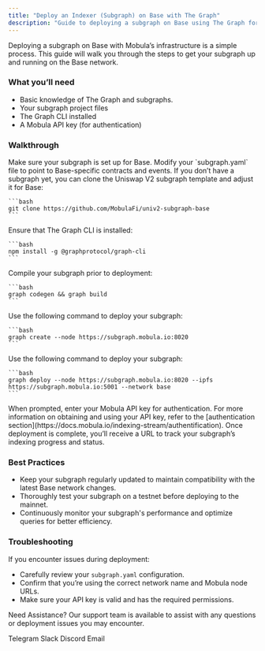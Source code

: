 ```yaml
---
title: "Deploy an Indexer (Subgraph) on Base with The Graph"
description: "Guide to deploying a subgraph on Base using The Graph for efficient blockchain data indexing and querying."
---
```


Deploying a subgraph on Base with Mobula’s infrastructure is a simple process. This guide will walk you through the steps to get your subgraph up and running on the Base network.

### What you’ll need

- Basic knowledge of The Graph and subgraphs.
- Your subgraph project files
- The Graph CLI installed
- A Mobula API key (for authentication)

### Walkthrough

<Steps>
  <Step title="Prepare Your Subgraph">
    Make sure your subgraph is set up for Base. Modify your `subgraph.yaml` file to point to Base-specific contracts and events. If you don’t have a subgraph yet, you can clone the Uniswap V2 subgraph template and adjust it for Base:

    ```bash
    git clone https://github.com/MobulaFi/univ2-subgraph-base
    ```
  </Step>

  <Step title="Install Dependencies">
    Ensure that The Graph CLI is installed:

    ```bash
    npm install -g @graphprotocol/graph-cli
    ```
  </Step>

  <Step title="Build Your Subgraph">
    Compile your subgraph prior to deployment:

    ```bash
    graph codegen && graph build
    ```
  </Step>

  <Step title="Create the Subgraph">
    Use the following command to deploy your subgraph:

    ```bash
    graph create --node https://subgraph.mobula.io:8020
    ```
  </Step>

  <Step title="Deploy to Mobula's Base Node">
    Use the following command to deploy your subgraph:

    ```bash
    graph deploy --node https://subgraph.mobula.io:8020 --ipfs https://subgraph.mobula.io:5001 --network base
    ```
  </Step>

  <Step title="Authenticate">
    When prompted, enter your Mobula API key for authentication. For more information on obtaining and using your API key, refer to the [authentication section](https://docs.mobula.io/indexing-stream/authentification).
  </Step>

  <Step title="Monitor Deployment">
    Once deployment is complete, you’ll receive a URL to track your subgraph’s indexing progress and status.
  </Step>
</Steps>

### Best Practices

- Keep your subgraph regularly updated to maintain compatibility with the latest Base network changes.
- Thoroughly test your subgraph on a testnet before deploying to the mainnet.
- Continuously monitor your subgraph's performance and optimize queries for better efficiency.

### Troubleshooting

If you encounter issues during deployment:

- Carefully review your `subgraph.yaml` configuration.
- Confirm that you’re using the correct network name and Mobula node URLs.
- Make sure your API key is valid and has the required permissions.

Need Assistance? Our support team is available to assist with any questions or deployment issues you may encounter.

<CardGroup>
  <Card title="Support" icon="Telegram" href="https://t.me/MobulaConnectBot">Telegram</Card>
  <Card title="Support" icon="Slack" href="https://join.slack.com/t/mobulaapi/shared_invite/zt-29zrrpjnl-I0tyD73sy7zKy8q~KLL3Ug">Slack</Card>
  <Card title="Support" icon="Discord" href="https://discord.gg/JVT7xKm3AD">Discord</Card>
  <Card title="Email Support" icon="envelope" href="mailto:contact@mobulalabs.org">Email</Card>
</CardGroup>
